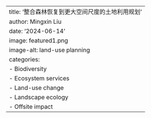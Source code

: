 ---
title: '整合森林恢复到更大空间尺度的土地利用规划'
author: Mingxin Liu
date: '2024-06-14'
image: featured1.png
image-alt: land-use planning
categories:
  - Biodiversity
  - Ecosystem services
  - Land-use change
  - Landscape ecology
  - Offsite impact
---